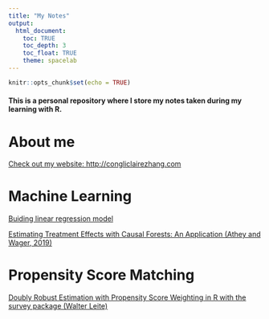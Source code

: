 ```yaml
---
title: "My Notes"
output:
  html_document:
    toc: TRUE
    toc_depth: 3
    toc_float: TRUE
    theme: spacelab
---
```


```r
knitr::opts_chunk$set(echo = TRUE)

```


#### This is a personal repository where I store my notes taken during my learning with R.

# About me

[Check out my website: http://congliclairezhang.com](http://congliclairezhang.com)

# Machine Learning

[Buiding linear regression model](./ML/dataprofessor.md)

[Estimating Treatment Effects with Causal Forests: An Application (Athey and Wager, 2019)](./ML/grf.html)

# Propensity Score Matching

[Doubly Robust Estimation with Propensity Score Weighting in R with the survey package (Walter Leite)](./Matching/leite.html)
